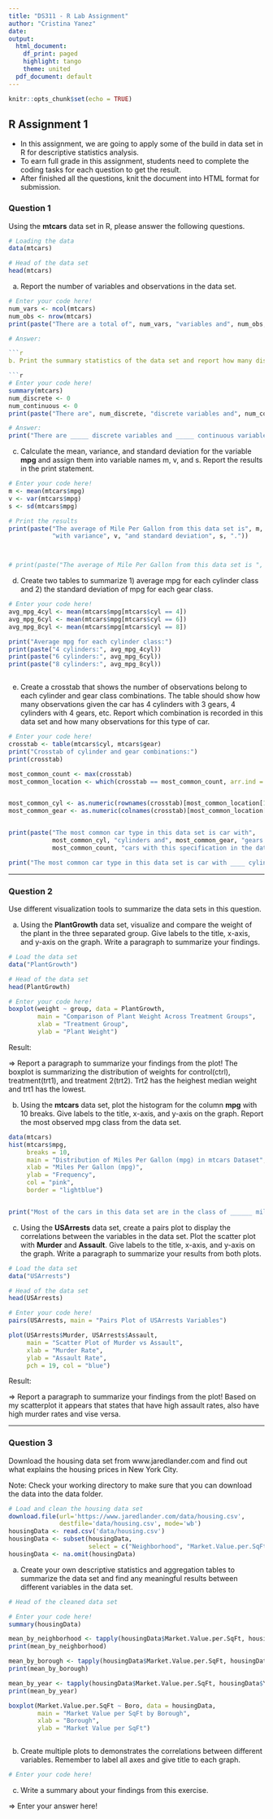 ```yaml
---
title: "DS311 - R Lab Assignment"
author: "Cristina Yanez"
date: 
output:
  html_document:
    df_print: paged
    highlight: tango
    theme: united
  pdf_document: default
---
```


```r
knitr::opts_chunk$set(echo = TRUE)
```

## R Assignment 1

* In this assignment, we are going to apply some of the build in data set in R for descriptive statistics analysis.
* To earn full grade in this assignment, students need to complete the coding tasks for each question to get the result.
* After finished all the questions, knit the document into HTML format for submission.

### Question 1

Using the **mtcars** data set in R, please answer the following questions.

```r
# Loading the data
data(mtcars)

# Head of the data set
head(mtcars)
```

a. Report the number of variables and observations in the data set.

```r
# Enter your code here!
num_vars <- ncol(mtcars)
num_obs <- nrow(mtcars)
print(paste("There are a total of", num_vars, "variables and", num_obs, "observations in this data set."))

# Answer:

```r
b. Print the summary statistics of the data set and report how many discrete and continuous variables are  the data set.

```r
# Enter your code here!
summary(mtcars)
num_discrete <- 0
num_continuous <- 0 
print(paste("There are", num_discrete, "discrete variables and", num_continuous, "continuous variables in this data set."))

# Answer:
print("There are _____ discrete variables and _____ continuous variables in this data set.")
```



c. Calculate the mean, variance, and standard deviation for the variable **mpg** and assign them into variable names m, v, and s. Report the results in the print statement.

```r
# Enter your code here!
m <- mean(mtcars$mpg)   
v <- var(mtcars$mpg)     
s <- sd(mtcars$mpg)      

# Print the results
print(paste("The average of Mile Per Gallon from this data set is", m, 
            "with variance", v, "and standard deviation", s, "."))



# print(paste("The average of Mile Per Gallon from this data set is ",  , " with variance ",  , " and standard deviation",  , "."))
```



d. Create two tables to summarize 1) average mpg for each cylinder class and 2) the standard deviation of mpg for each gear class.

```r
# Enter your code here!
avg_mpg_4cyl <- mean(mtcars$mpg[mtcars$cyl == 4])
avg_mpg_6cyl <- mean(mtcars$mpg[mtcars$cyl == 6])
avg_mpg_8cyl <- mean(mtcars$mpg[mtcars$cyl == 8])

print("Average mpg for each cylinder class:")
print(paste("4 cylinders:", avg_mpg_4cyl))
print(paste("6 cylinders:", avg_mpg_6cyl))
print(paste("8 cylinders:", avg_mpg_8cyl))



```



e. Create a crosstab that shows the number of observations belong to each cylinder and gear class combinations. The table should show how many observations given the car has 4 cylinders with 3 gears, 4 cylinders with 4 gears, etc. Report which combination is recorded in this data set and how many observations for this type of car.

```r
# Enter your code here!
crosstab <- table(mtcars$cyl, mtcars$gear)
print("Crosstab of cylinder and gear combinations:")
print(crosstab)

most_common_count <- max(crosstab)  
most_common_location <- which(crosstab == most_common_count, arr.ind = TRUE)  


most_common_cyl <- as.numeric(rownames(crosstab)[most_common_location[1]])
most_common_gear <- as.numeric(colnames(crosstab)[most_common_location[2]])


print(paste("The most common car type in this data set is car with", 
            most_common_cyl, "cylinders and", most_common_gear, "gears. There are a total of", 
            most_common_count, "cars with this specification in the data set."))

print("The most common car type in this data set is car with ____ cylinders and ____ gears. There are total of _____ cars belong to this specification in the data set.")
```


*** 

### Question 2

Use different visualization tools to summarize the data sets in this question.

a. Using the **PlantGrowth** data set, visualize and compare the weight of the plant in the three separated group. Give labels to the title, x-axis, and y-axis on the graph. Write a paragraph to summarize your findings.

```r
# Load the data set
data("PlantGrowth")

# Head of the data set
head(PlantGrowth)

# Enter your code here!
boxplot(weight ~ group, data = PlantGrowth,
        main = "Comparison of Plant Weight Across Treatment Groups",
        xlab = "Treatment Group",
        ylab = "Plant Weight")

```

Result:

=> Report a paragraph to summarize your findings from the plot!
The boxplot is summarizing the distribution of weights for control(ctrl), treatment(trt1), and treatment 2(trt2). Trt2 has the heighest median weight and trt1 has the lowest.


b. Using the **mtcars** data set, plot the histogram for the column **mpg** with 10 breaks. Give labels to the title, x-axis, and y-axis on the graph. Report the most observed mpg class from the data set.

```r
data(mtcars)
hist(mtcars$mpg, 
     breaks = 10, 
     main = "Distribution of Miles Per Gallon (mpg) in mtcars Dataset",
     xlab = "Miles Per Gallon (mpg)",
     ylab = "Frequency",
     col = "pink", 
     border = "lightblue")


print("Most of the cars in this data set are in the class of ______ mile per gallon.")
```



c. Using the **USArrests** data set, create a pairs plot to display the correlations between the variables in the data set. Plot the scatter plot with **Murder** and **Assault**. Give labels to the title, x-axis, and y-axis on the graph. Write a paragraph to summarize your results from both plots.

```r
# Load the data set
data("USArrests")

# Head of the data set
head(USArrests)

# Enter your code here!
pairs(USArrests, main = "Pairs Plot of USArrests Variables")

plot(USArrests$Murder, USArrests$Assault,
     main = "Scatter Plot of Murder vs Assault",
     xlab = "Murder Rate",
     ylab = "Assault Rate",
     pch = 19, col = "blue")

```

Result:

=> Report a paragraph to summarize your findings from the plot!
Based on my scatterplot it appears that states that have high assault rates, also have high murder rates and vise versa.


***

### Question 3

Download the housing data set from www.jaredlander.com and find out what explains the housing prices in New York City.

Note: Check your working directory to make sure that you can download the data into the data folder. 

```r
# Load and clean the housing data set 
download.file(url='https://www.jaredlander.com/data/housing.csv',
              destfile='data/housing.csv', mode='wb')
housingData <- read.csv('data/housing.csv')
housingData <- subset(housingData, 
                      select = c("Neighborhood", "Market.Value.per.SqFt", "Boro", "Year.Built"))
housingData <- na.omit(housingData)                   
```

a. Create your own descriptive statistics and aggregation tables to summarize the data set and find any meaningful results between different variables in the data set.

```r
# Head of the cleaned data set

# Enter your code here!
summary(housingData)

mean_by_neighborhood <- tapply(housingData$Market.Value.per.SqFt, housingData$Neighborhood, mean, na.rm = TRUE)
print(mean_by_neighborhood)

mean_by_borough <- tapply(housingData$Market.Value.per.SqFt, housingData$Boro, mean, na.rm = TRUE)
print(mean_by_borough)

mean_by_year <- tapply(housingData$Market.Value.per.SqFt, housingData$Year.Built, mean, na.rm = TRUE)
print(mean_by_year)

boxplot(Market.Value.per.SqFt ~ Boro, data = housingData,
        main = "Market Value per SqFt by Borough",
        xlab = "Borough",
        ylab = "Market Value per SqFt")



```

b. Create multiple plots to demonstrates the correlations between different variables. Remember to label all axes and give title to each graph.

```r
# Enter your code here!


```

c. Write a summary about your findings from this exercise.

=> Enter your answer here!


